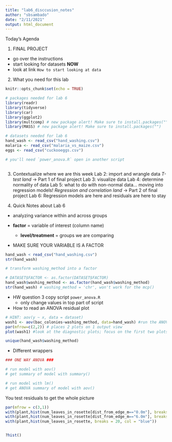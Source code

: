 ```yaml
---
title: "lab6_disccusion_notes"
author: "sbsambado"
date: "2/11/2021"
output: html_document
---
```


Today's Agenda

1. FINAL PROJECT
+ go over the instructions
+ start looking for datasets **NOW**
+ look at link `How to start looking at data`


2. What you need for this lab
```r
knitr::opts_chunk$set(echo = TRUE)

# packages needed for lab 6
library(readr)
library(tidyverse)
library(car)
library(ggplot2)
library(multcomp) # new package alert! Make sure to install.packages("")
library(MASS) # new package alert! Make sure to install.packages("")

# datasets needed for lab 6
hand_wash <- read_csv("hand_washing.csv")
malaria <- read_csv("malaria_vs_maize.csv")
eggs <- read_csv("cuckooeggs.csv")

# you'll need `power_anova.R` open in another script



```

3. Contextualize where we are this week
    Lab 2: import and wrangle data
    *T-test land* -> Part 1 of final project
    Lab 3: visualize data
    Lab 4: determine normality of data
    Lab 5: what to do with non-normal data... moving into regression models!
    *Regression and correlation land* -> Part 2 of final project
    Lab 6: Regression models are here and residuals are here to stay
    
4. Quick Notes about Lab 6
  + analyzing variance within and across groups
  
  + **factor** = variable of interest (column name)
      + **level/treatment** = groups we are comparing
      
  + MAKE SURE YOUR VARIABLE IS A FACTOR
```r
hand_wash < read_csv("hand_washing.csv")
str(hand_wash)

# transform washing_method into a factor

# DATASET$FACTOR <- as.factor(DATASET$FACTOR)
hand_wash$washing_method <- as.factor(hand_wash$washing_method)
str(hand_wash) # washing_method = 'chr', won't work for the mcp()
```

  + HW question 3 copy script `power_anova.R`
    + only change values in top part of script
    

  + How to read an ANOVA residual plot
```r
# HINT: aov(y ~ x, data = dataset)
wash1 <- aov(bac_colonies~washing_method, data=hand_wash) #run the ANOVA
par(mfrow=c(2,2)) # places 2 plots on 1 output view
plot(wash1) #look at the diagnostic plots; focus on the first two plots (fitted vs residuals & QQ plot)

unique(hand_wash$washing_method)
```
+ Different wrappers
```r
### ONE WAY ANOVA ### 

# run model with aov()
# get summary of model with summary()

# run model with lm()
# get ANOVA summary of model with aov()

```


You test residuals to get the whole picture
```r
par(mfrow = c(3,1))
with(plant,hist(num_leaves_in_rosette[dist_from_edge_m=="0.0m"], breaks = 20, col = "lightblue"))
with(plant,hist(num_leaves_in_rosette[dist_from_edge_m=="6.0m"], breaks = 20, col = "darkblue"))
with(plant,hist(num_leaves_in_rosette, breaks = 20, col = "blue"))


?hist()
```

